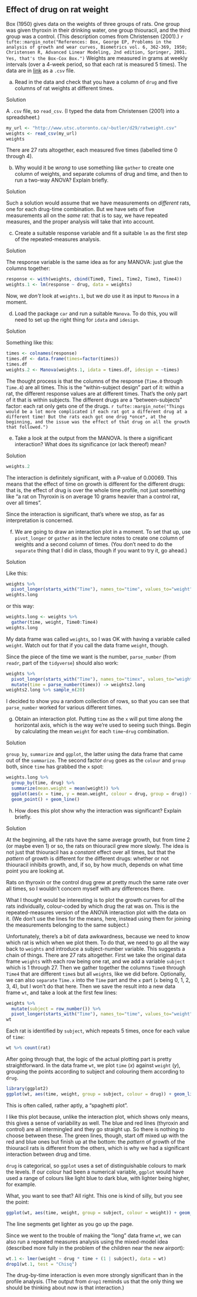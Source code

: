 ##  Effect of drug on rat weight


 Box (1950) gives data on the weights of three groups of
rats. One group was given thyroxin in their drinking water, one group
thiouracil, and the third group was a control. (This description comes
from Christensen (2001).)
`r tufte::margin_note("References: Box, George EP, Problems in the analysis of growth and wear curves, Biometrics vol. 6, 362-369, 1950; Christensen R, Advanced Linear Modeling, 2nd edition, Springer, 2001. Yes, that's the Box-Cox Box.")`
Weights are measured in
grams at weekly intervals (over a 4-week period, so that each rat is
measured 5 times). The data are in
[link](http://www.utsc.utoronto.ca/~butler/d29/ratweight.csv) as a
`.csv` file.



(a) Read in the data and check that you have a column of
`drug` and five columns of rat weights at different times.
 
Solution


A `.csv` file, so `read_csv`. (I typed the data from
Christensen (2001) into a spreadsheet.)
```r
my_url <- "http://www.utsc.utoronto.ca/~butler/d29/ratweight.csv"
weights <- read_csv(my_url)
weights
```

   

There are 27 rats altogether, each measured five times (labelled time
0 through 4). 
 

(b) Why would it be *wrong* to use something like
`gather` to create one column of weights, and separate
columns of drug and time, and then to run a two-way ANOVA? Explain briefly.
 
Solution


Such a solution would assume that we have measurements on
*different* rats, one for each drug-time combination. But we
have sets of five measurements all on the *same* rat: that is
to say, we have repeated measures, and the proper analysis will
take that into account.
 

(c) Create a suitable response variable and fit a suitable
`lm` as the first step of the repeated-measures analysis.
 
Solution


The response variable is the same idea as for any MANOVA: just
glue the columns together:
```r
response <- with(weights, cbind(Time0, Time1, Time2, Time3, Time4))
weights.1 <- lm(response ~ drug, data = weights)
```

     

Now, we *don't* look at `weights.1`, but we *do* use
it as input to `Manova` in a moment.
 

(d) Load the package `car` and run a suitable
`Manova`. To do this, you will need to set up the right thing
for `idata` and `idesign`.
 
Solution


Something like this:
```r
times <- colnames(response)
times.df <- data.frame(times=factor(times))
times.df
weights.2 <- Manova(weights.1, idata = times.df, idesign = ~times)
```

     

The thought process is that the columns of the response
(`Time.0` through `Time.4`) are all times. This is the
"within-subject design" part of it: within a rat, the different
response values are at different times. That's the only part of it
that is within subjects. The different drugs are a
"between-subjects" factor: each rat only gets one of the
drugs.
`r tufte::margin_note("Things would be a lot more complicated if each rat got a different drug at a different time! But the rats each got one drug *once*, at the beginning, and the issue was the effect of that drug on all the growth that followed.")`
 

(e) Take a look at the output from the MANOVA. Is there a
significant interaction? What does its significance (or lack
thereof) mean?
 
Solution


```r
weights.2
```

     

The interaction is definitely significant, with a P-value of
0.00069. This means that the effect of time on growth is different for
the different drugs: that is, the effect of drug is over the whole
time profile, not just something like 
"a rat on Thyroxin is on average 10 grams heavier than a control rat, over all times".

Since the interaction is significant, that's where we stop, as far as
interpretation is concerned.
 

(f) We are going to draw an interaction plot in a moment. To
set that up, use `pivot_longer` or `gather` as in the lecture notes to create
one column of weights and a second column of times. (You don't
need to do the `separate` thing that I did in class, though
if you want to try it, go ahead.)
 
Solution

Like this:

```r
weights %>% 
  pivot_longer(starts_with("Time"), names_to="time", values_to="weight") -> weights.long
weights.long
```

or this way:

```r
weights.long <- weights %>%
  gather(time, weight, Time0:Time4)
weights.long
```

     

My data frame was called `weights`, so I was OK with having a
variable called `weight`. Watch out for that if you call the
data frame `weight`, though.

Since the piece of the time we want is the number,
`parse_number` (from `readr`, part of the
`tidyverse`) should also work:

```r
weights %>% 
  pivot_longer(starts_with("Time"), names_to="timex", values_to="weight") %>% 
  mutate(time = parse_number(timex)) -> weights2.long
weights2.long %>% sample_n(20)
```

 

I decided to show you a random collection of rows, so that you can see
that `parse_number` worked for various different times. 
 

(g) Obtain an interaction plot. Putting `time` as the
`x` will put time along the horizontal axis, which is the
way we're used to seeing such things. Begin by calculating the mean
`weight` for each `time`-`drug` combination.
 
Solution


`group_by`, `summarize` and `ggplot`, the
latter using the data frame that came out of the
`summarize`. The second factor `drug` goes as the
`colour` and `group` both, since `time` has
grabbed the `x` spot:
```r
weights.long %>%
  group_by(time, drug) %>%
  summarize(mean.weight = mean(weight)) %>%
  ggplot(aes(x = time, y = mean.weight, colour = drug, group = drug)) +
  geom_point() + geom_line()
```

       
 

(h) How does this plot show why the interaction was
significant? Explain briefly.
 
Solution


At the beginning, all the rats have the same average growth, but
from time 2 (or maybe even 1) or so, the rats on thiouracil
grew more slowly. The idea is not just that thiouracil has a
*constant* effect over all times, but that the *pattern*
of growth is different for the different drugs: whether or not
thiouracil inhibits growth, and, if so, by how much, depends on
what time point you are looking at.

Rats on thyroxin or the control drug grew at pretty much the same
rate over all times, so I wouldn't concern myself with any
differences there.

What I thought would be interesting is to plot the growth curves for
*all* the rats individually, colour-coded by which drug the rat
was on. This is the repeated-measures version of the ANOVA interaction
plot with the data on it. (We don't use the lines for the means, here,
instead using them for joining the measurements belonging to the same
subject.)

Unfortunately, there's a bit of data awkwardness, because we need
to know which rat is which when we plot them. To do that, we need
to go all the way back to `weights` and introduce a
subject-number variable. This suggests a chain of
things. There are 27 rats altogether. First we take the original
data frame `weights` with each row being one rat, and we
add a variable `subject` which is 1 through 27. Then we
gather together the columns `Time0` through
`Time4` that are different `time`s but all
`weight`s, like we did before. Optionally, we can also
`separate` `Time.x` into the `Time` part and
the `x` part (`x` being 0, 1, 2, 3, 4), but I won't
do that here. Then we save the result into a new data frame
`wt`, and take a look at the first few lines:

```r
weights %>%
  mutate(subject = row_number()) %>%
  pivot_longer(starts_with("Time"), names_to="time", values_to="weight") -> wt
wt
```

  
Each rat is identified by `subject`, which repeats 5 times,
once for each value of `time`:

```r
wt %>% count(rat)
```

 

After going through that, the logic of the actual plotting part is
pretty straightforward. In the data frame `wt`, we plot
`time` ($x$) against `weight` ($y$), grouping the points
according to subject and colouring them according to
`drug`. 
```r
library(ggplot2)
ggplot(wt, aes(time, weight, group = subject, colour = drug)) + geom_line()
```

 

This is often called, rather aptly, a "spaghetti plot".

I like this plot because, unlike the interaction plot, which shows
only means, this gives a sense of variability as well. The blue and
red lines (thyroxin and control) are all intermingled and they go
straight up. So there is nothing to choose between these. The green
lines, though, start off mixed up with the red and blue ones but
finish up at the bottom: the *pattern* of growth of the
thiouracil rats is different from the others, which is why we had a
significant interaction between drug and time.

`drug` is categorical, so `ggplot`
uses a set of distinguishable colours to mark the levels. If our
colour had been a numerical variable, `ggplot` would have used
a range of colours like light blue to dark blue, with lighter being
higher, for example.

What, you want to see that? All right. This one is kind of silly, but
you see the point:

```r
ggplot(wt, aes(time, weight, group = subject, colour = weight)) + geom_line()
```

 

The line segments get lighter as you go up the page.

Since we went to the trouble of making the "long" data frame
`wt`, we can also run a repeated measures analysis using the
mixed-model idea (described more fully in the problem of the children
near the new airport):

```r
wt.1 <- lmer(weight ~ drug * time + (1 | subject), data = wt)
drop1(wt.1, test = "Chisq")
```

 

The drug-by-time interaction is even more strongly significant than in
the profile analysis. (The output from `drop1` reminds us that
the only thing we should be thinking about now is that interaction.)
 


